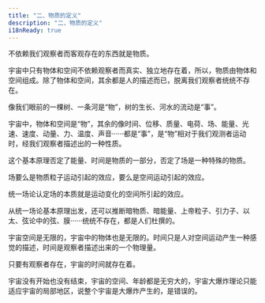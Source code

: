 ```yaml
---
title: "二、物质的定义"
description: "二、物质的定义"
i18nReady: true
---
```



不依赖我们观察者而客观存在的东西就是物质。

宇宙中只有物体和空间不依赖观察者而真实、独立地存在着，所以，物质由物体和空间组成。除了物体和空间，其余都是人的描述而已，脱离我们观察者统统不存在。

像我们眼前的一棵树、一条河是“物”，树的生长、河水的流动是“事”。

宇宙中，物体和空间是“物”，其余的像时间、位移、质量、电荷、场、能量、光速、速度、动量、力、温度、声音······都是“事”，是“物”相对于我们观测者运动时，经我们观察者描述出的一种性质。

这个基本原理否定了能量、时间是物质的一部分，否定了场是一种特殊的物质。

场要么是物质粒子运动引起的效应，要么是空间运动引起的效应。

统一场论认定场的本质就是运动变化的空间所引起的效应。

从统一场论基本原理出发，还可以推断暗物质、暗能量、上帝粒子、引力子、以太、弦论中的弦、膜······统统不存在，都是人们杜撰的。

宇宙空间是无限的，宇宙中的物体也是无限的。时间只是人对空间运动产生一种感觉的描述，时间是观察者描述出来的一个物理量。

只要有观察者存在，宇宙的时间就存在着。

宇宙没有开始也没有结束，宇宙的空间、年龄都是无穷大的，宇宙大爆炸理论只能适应宇宙的局部地区，说整个宇宙是大爆炸产生的，是错误的。
